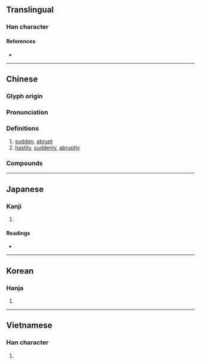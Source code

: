 {{character info/new}}
==Translingual==

===Han character===
{{Han char|rn=9|rad=人|as=08|sn=10|four=27234|canj=OLOK|ids=⿲亻丨⿱夂犬(GJK),⿲亻丨⿱攵犬(HT)}}

====References====
* {{Han ref|kx=0107.220|dkj=00762|dj=0229.020|hdz=10175.060|uh=500F|ud=20495|bh=B0BF|bd=45247}}

----

==Chinese==
{{zh-forms}}

===Glyph origin===
{{Han etym}}
{{Han compound|攸|犬|ls=psc|c1=p|c2=s|t1=}}

===Pronunciation===
{{zh-pron
|m=shū,shù
|c=suk1
|mc=y
|oc=y
|ma=
|cat=a,adv
}}

===Definitions===
{{zh-hanzi}}

# [[sudden]], [[abrupt]]
# [[hastily]], [[suddenly]], [[abruptly]]

===Compounds===
{{zh-der|倏來忽往|倏然|倏爾|倏忽|倏瞬|倏地}}

----

==Japanese==

===Kanji===
{{ja-kanji|grade=|rs=人08}}

# {{rfdef|ja|sort=人08}}

====Readings====
* {{ja-readings|on=[[しゅく]] (shuku)|kun=[[たちまち]] (tachimachi)}}

----

==Korean==

===Hanja===
{{ko-hanja|hangeul=[[숙]]|rv=suk|mr=suk}}

# {{rfdef|ko|sort=人08}}

----

==Vietnamese==

===Han character===
{{vi-hantu|thúc|rs=人08}}

# {{rfdef|vi|sort=人08}}
